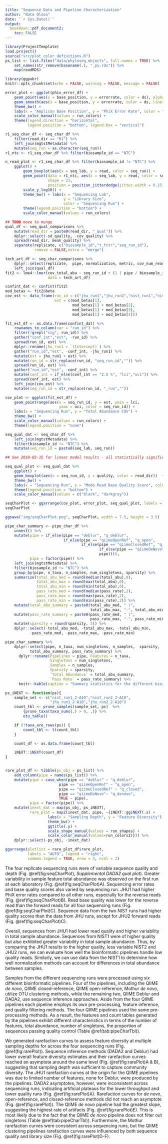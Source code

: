 ```yaml
---
title: "Sequence Data and Pipeline Characterization"
author: "Nate Olson"
date: '`r Sys.Date()`'
output:
  bookdown::pdf_document2:
    toc: FALSE
---
```


```r
library(ProjectTemplate)
load.project()
source("src/plot_color_definitions.R")
ps_list <- list.files("data/phyloseq_objects", full.names = TRUE) %>%
    set_names(str_remove(basename(.), "_ps.rds")) %>%
    map(readRDS)

library(ggpubr)
knitr::opts_chunk$set(echo = FALSE, warning = FALSE, message = FALSE)
```

```r
error_plot <- ggplot(phix_error_df) +
    geom_point(aes(x = base_position, y = errorrate, color = ds), alpha = 0.01) +
    geom_smooth(aes(x = base_position, y = errorrate, color = ds, linetype = read)) +
    theme_bw() +
    labs(x = "Amplicon Base Position", y = "PhiX Error Rate", color = "Dataset") +
    scale_color_manual(values = run_colors) +
    theme(legend.direction = "horizontal",
          legend.position = "bottom", legend.box = "vertical")
```

```r
r1_seq_char_df <- seq_char_df %>%
    filter(read_dir == "R1") %>%
    left_join(mgtstMetadata) %>%
    mutate(seq_run = as.character(seq_run))
r1_ntc <- r1_seq_char_df %>% filter(biosample_id == "NTC")

n_read_plot <- r1_seq_char_df %>% filter(biosample_id != "NTC") %>%
    ggplot() +
        geom_boxplot(aes(x = seq_lab, y = read, color = seq_run)) +
        geom_point(data = r1_ntc, aes(x = seq_lab, y = read, color = seq_run),
                   shape = 21,
                   position = position_jitterdodge(jitter.width = 0.25)) +
        scale_y_log10() +
        theme_bw() + labs(x = "Sequencing Lab",
                          y = "Library Size",
                          color = "Sequencing Run") +
        theme(legend.position = "bottom") +
        scale_color_manual(values = run_colors)
```


```r
## TODO move to munge
qual_df <- seq_qual_comparisons %>%
    mutate(read_dir = paste0(read_dir, "_qual")) %>%
    dplyr::select(-sd_quality, -cov_quality) %>%
    spread(read_dir, mean_quality) %>%
    separate(replicate, c("biosample_id","t_fctr","seq_run_id"),
             remove = FALSE,extra = "merge")

tech_art_df <- seq_char_comparisons %>%
    dplyr::select(replicate,  pipe, normalization, metric, cov_num_reads, cov_total_abu) %>%
    left_join(qual_df)
fit2 <- lme4::lmer(cov_total_abu ~ seq_run_id + (1 | pipe / biosample_id / t_fctr),
                   data = tech_art_df)

confint_dat <- confint(fit2)
mod_betas <- fit2@beta
cov_est <- data_frame(run_id = c("jhu_run1","jhu_run2","nist_run1","nist_run2"),
                      est = c(mod_betas[1],
                              mod_betas[1] + mod_betas[2],
                              mod_betas[1] + mod_betas[3],
                              mod_betas[1] + mod_betas[4]))

fit_est_df <- as.data.frame(confint_dat) %>%
    rownames_to_column(var = "run_id") %>%
    filter(!grepl("sig", run_id)) %>%
    gather("conf_int","est", -run_id) %>%
    spread(run_id, est) %>%
    dplyr::rename(jhu_run1 = `(Intercept)`) %>%
    gather("run_id","est", -conf_int, -jhu_run1) %>%
    mutate(est = jhu_run1 + est) %>%
    mutate(run_id = str_replace(run_id, "seq_run_id","")) %>%
    spread(run_id, est) %>%
    gather("run_id","est", -conf_int) %>%
    mutate(conf_int = if_else(conf_int == "2.5 %", "lci","uci")) %>%
    spread(conf_int, est) %>%
    left_join(cov_est) %>%
    mutate(seq_run_id = str_replace(run_id, "_run",""))

cov_plot <- ggplot(fit_est_df) +
    geom_pointrange(aes(x = seq_run_id, y = est, ymin = lci,
                        ymax = uci, color = seq_run_id)) +
    labs(x = "Sequencing Run", y = "Total Abundance COV") +
    theme_bw() +
    scale_color_manual(values = run_colors) +
    theme(legend.position = "none")
```

```r
seq_qual_dat <- seq_char_df %>%
    left_join(mgtstMetadata) %>%
    filter(biosample_id != "NTC") %>%
    mutate(seq_run_id = paste0(seq_lab, seq_run))

## See 2018-02-15 for linear model results - all statistically significantly different

seq_qual_plot <- seq_qual_dat %>%
    ggplot() +
    geom_boxplot(aes(x = seq_run_id, y = quality, color = read_dir))  +
    theme_bw() +
    labs(x = "Sequencing Run", y = "Mode Read Base Quality Score", color = "Read Direction") +
    theme(legend.position = "bottom") +
    scale_color_manual(values = c("black", "darkgray"))
```


```r
seqCharPlot <- ggarrange(cov_plot, error_plot, seq_qual_plot, labels = "AUTO", ncol = 3)
seqCharPlot
```

```r
ggsave("img/seqCharPlot.png", seqCharPlot, width = 7.5, height = 3.5)
```


```r
pipe_char_summary <- pipe_char_df %>%
    unnest() %>%
    mutate(pipe = if_else(pipe == "deblur", "q_deblur",
                          if_else(pipe == "qiimeOpenRef", "q_open",
                                  if_else(pipe == "qiimeClosedRef", "q_closed",
                                          if_else(pipe == "qiimeDeNovo", "q_denovo",
                                          pipe)))),
           pipe = factor(pipe)) %>%
    left_join(mgtstMetadata) %>%
    filter(biosample_id != "NTC") %>%
    group_by(pipe, n_taxa, n_samples, num_singletons, sparsity) %>%
    summarise(total_abu_med = round(median(total_abu),0),
              total_abu_max = round(max(total_abu),0),
              total_abu_min = round(min(total_abu),0),
              pass_rate_med = round(median(pass_rate),2),
              pass_rate_max = round(max(pass_rate),2),
              pass_rate_min = round(min(pass_rate),2)) %>%
    mutate(total_abu_summary = paste0(total_abu_med, " (",
                                      total_abu_max, "-", total_abu_min,")")) %>%
    mutate(pass_rate_summary = paste0(pass_rate_med, " (",
                                      pass_rate_max, "-", pass_rate_min,")")) %>%
    mutate(sparsity = round(sparsity, 3)) %>%
    dplyr::select(-total_abu_med, -total_abu_max, -total_abu_min,
           -pass_rate_med, -pass_rate_max, -pass_rate_min)

pipe_char_summary %>%
    dplyr::select(pipe, n_taxa, num_singletons, n_samples,  sparsity,
           total_abu_summary, pass_rate_summary) %>%
      dplyr::rename(Pipelines = pipe, Features = n_taxa,
                    Singletons = num_singletons,
                    Samples = n_samples,
                    Sparsity = sparsity,
                    `Total Abundance` = total_abu_summary,
                    `Pass Rate` = pass_rate_summary) %>%
      knitr::kable(caption = "Summary statistics for the different bioinformatic pipelines. No template controls were excluded from summary statistic calculations. Sparsity is defined as the proportion of 0's in the count table. Features is the total number of OTUs (QIIME and mothur) or SVs (DADA2), rows in the count table. Singletons is the total number of features only observed once in a single sample. Total Abundance is the median and range (minimum-maximum) per sample total feature abundance. Pass Rate is the median and range for the proportion of reads not removed while processing a sample's sequence data through a bioinformatic pipeline.", booktabs = TRUE)
```



```r
ps_iNEXT <- function(ps){
    sample_set <- c("nist_run1_2-A10","nist_run2_2-A10",
                    "jhu_run1_2-A10","jhu_run2_2-A10")
    count_tbl <- prune_samples(sample_set, ps)  %>%
        {prune_taxa(taxa_sums(.) > 0, .)} %>%
        otu_table()

    if (!taxa_are_rows(ps)) {
        count_tbl <- t(count_tbl)
    }

    count_df <- as.data.frame(count_tbl)

    iNEXT::iNEXT(count_df)
}


rare_plot_df <- tibble(ps_obj = ps_list) %>%
    add_column(pipe = names(ps_list)) %>%
    mutate(pipe = case_when(pipe == "deblur" ~ "q_deblur",
                        pipe == "qiimeOpenRef" ~ "q_open",
                        pipe == "qiimeClosedRef" ~ "q_closed",
                        pipe == "qiimeDeNovo"~ "q_denovo",
                        TRUE ~ pipe),
           pipe = factor(pipe)) %>%
    mutate(inext_dat = map(ps_obj, ps_iNEXT),
           rare_plot = map2(inext_dat, pipe, ~{iNEXT::ggiNEXT(.x) +
                   labs(x = "Sampling Depth", y = "Feature Diversity") +
                   theme_bw() +
                   ggtitle(.y) +
                   scale_shape_manual(values = run_shapes) +
                   scale_color_manual(values=run_colors2)})) %>%
    dplyr::select(-ps_obj, -inext_dat)

```

```r
ggarrange(plotlist = rare_plot_df$rare_plot,
          labels = "AUTO", legend = "right",
          common.legend = TRUE, nrow = 3, ncol = 2)
```


The four replicate sequencing runs were of variable sequence quality and depth (Fig. \@ref(fig:seqCharPlot), _Supplemental DADA2 qual plot_).
Greater variability in sample feature total abundance was observed on the first run at each laboratory (Fig. \@ref(fig:seqCharPlot)A).
Sequencing error rates and base quality scores also varied by sequencing run.
JHU1 had higher PhiX error rates compared to all other runs, especially for the reverse reads (Fig. \@ref(fig:seqCharPlot)B).
Read base quality was lower for the reverse read than the forward reads for all four sequencing runs (Fig. \@ref(fig:seqCharPlot)C).
Sequence data from the two NIST runs had higher quality scores than the data from JHU runs, except for JHU2 forward reads (Fig. \@ref(fig:seqCharPlot)C).


Overall, sequences from JHU1 had lower read quality and higher variability in total sample abundance.
Sequences from NIST1 were of higher quality but also exhibited greater variability in total sample abundance.
Thus, by comparing the JHU1 results to the higher quality, less variable NIST2 and JHU2 runs, we can evaluate how well the bioinformatic pipelines handle low quality reads.
Similarly, we can use data from the NIST1 to determine how well normalization methods can account for differences in total abundance between samples.


Samples from the different sequencing runs were processed using six different bioinformatic pipelines.
Four of the pipelines, including the QIIME _de novo_, QIIME closed-reference, QIIME open-reference, Mothur _de novo_, utilize OTU clustering methods, while the remaining two, QIIME Deblur and DADA2, use sequence inference approaches.
Aside from the four QIIME pipelines each pipeline employs its own pre-processing, feature inference, and quality filtering methods.
The four QIIME pipelines used the same pre-processing methods.
As a result, the features and count tables generated by the pipelines exhibit different characteristics in terms of the number of features, total abundance, number of singletons, the proportion of sequences passing quality control (Table \@ref(tab:pipeCharTbl)).


<!-- Feature total abundance is the sum of all cells in the count table for a sample.
Differences in feature total abundance are due to differences in the number of reads generated per sample and proportion of sequences that pass the bioinformatic pipeline quality filter. -->


We generated rarefaction curves to assess feature diversity at multiple sampling depths for across the four sequencing runs (Fig. \@ref(fig:rarePlot)).
Sequence inference methods (DADA2 and Deblur) had lower overall feature diversity estimates and their rarefaction curves reached an asymptote around the same level (Fig. \@ref(fig:rarePlot)A & B), suggesting that sampling depth was sufficient to capture community diversity.
The JHU1 rarefaction curves at the origin for the QIIME pipelines was due to limited number of features, none for Deblur, were produced by the pipelines.
DADA2 asymptotes, however, were inconsistent across sequencing runs, indicating artificial plateaus for the lower throughput and lower quality runs (Fig. \@ref(fig:rarePlot)A).
Rarefaction curves for _de novo_, open-reference, and closed-reference methods did not reach an asymptote (Fig. \@ref(fig:rarePlot)).
The QIIME _de novo_ pipeline had the greatest slope, suggesting the highest rate of artifacts (Fig. \@ref(fig:rarePlot)E).
This is most likely due to the fact that the QIIME _de novo_ pipeline does not filter out singletons (Table \@ref(tab:pipeCharTbl)).
Furthermore, the Mothur rarefaction curves were consistent across sequencing runs, but the QIIME clustering pipelines rarefaction curves were influenced by both sequence quality and library size (Fig. \@ref(fig:rarePlot)D-F).


<!-- Rarefaction curves are used in ecology to determine how well a community has been sampled [@Gotelli2001;@Chao2014].
Measurement methods prone to errors, such as marker-gene sequencing, will never reach the asympotote if errors are not appropriately accounted for in sample processing [@Chiu2016]. -->
